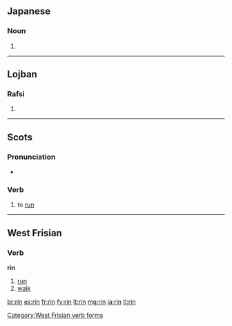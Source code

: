 {{also|-rin}}
==Japanese==

===Noun===
{{ja-noun|r|kanji=厘|hira=りん}}

# {{defn|Japanese}}

----

==Lojban==

===Rafsi===
{{jbo-rafsi}}

# {{rafsi of|krinu}}

----

==Scots==

===Pronunciation===
* {{IPA|/rɪn/|lang=sco}}

===Verb===
{{sco-verb|rins|rinnin|run|run}}

# {{South Scots}} to [[run]]

----

==West Frisian==

===Verb===
'''rin'''

# [[run]]
# [[walk]]

[[Category:West Frisian verb forms]]

[[br:rin]]
[[es:rin]]
[[fr:rin]]
[[fy:rin]]
[[lt:rin]]
[[mg:rin]]
[[ja:rin]]
[[tl:rin]]